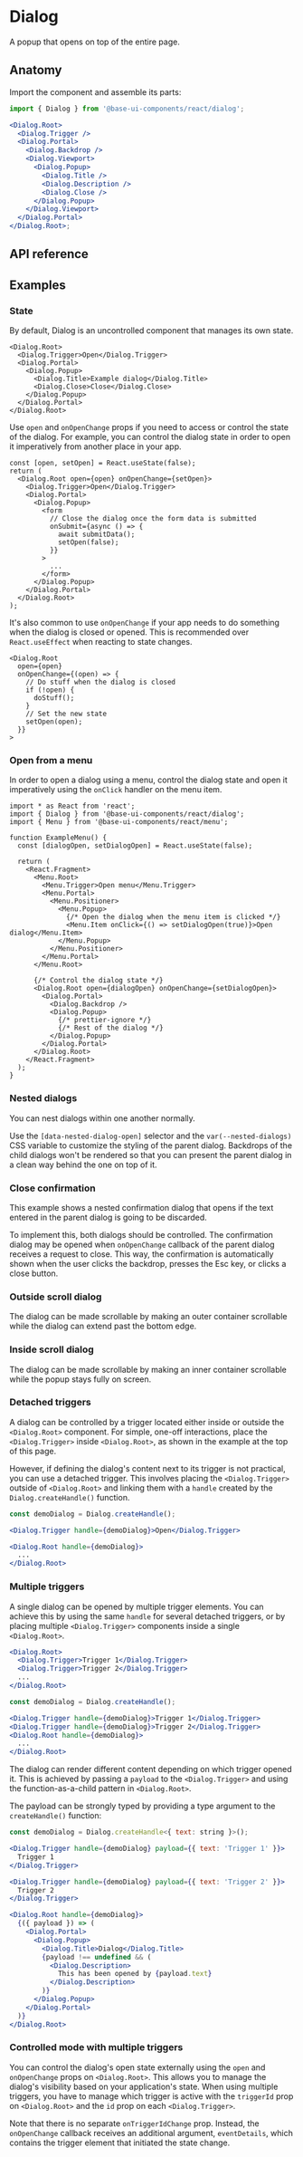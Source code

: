# Dialog

<Subtitle>A popup that opens on top of the entire page.</Subtitle>
<Meta
  name="description"
  content="A high-quality, unstyled React dialog component that opens on top of the entire page."
/>

<Demo path="./demos/hero" />

## Anatomy

Import the component and assemble its parts:

```jsx title="Anatomy"
import { Dialog } from '@base-ui-components/react/dialog';

<Dialog.Root>
  <Dialog.Trigger />
  <Dialog.Portal>
    <Dialog.Backdrop />
    <Dialog.Viewport>
      <Dialog.Popup>
        <Dialog.Title />
        <Dialog.Description />
        <Dialog.Close />
      </Dialog.Popup>
    </Dialog.Viewport>
  </Dialog.Portal>
</Dialog.Root>;
```

## API reference

<Reference
  component="Dialog"
  parts="Root, Trigger, Portal, Backdrop, Viewport, Popup, Title, Description, Close"
/>

## Examples

### State

By default, Dialog is an uncontrolled component that manages its own state.

```tsx title="Uncontrolled dialog"
<Dialog.Root>
  <Dialog.Trigger>Open</Dialog.Trigger>
  <Dialog.Portal>
    <Dialog.Popup>
      <Dialog.Title>Example dialog</Dialog.Title>
      <Dialog.Close>Close</Dialog.Close>
    </Dialog.Popup>
  </Dialog.Portal>
</Dialog.Root>
```

Use `open` and `onOpenChange` props if you need to access or control the state of the dialog.
For example, you can control the dialog state in order to open it imperatively from another place in your app.

```tsx title="Controlled dialog"
const [open, setOpen] = React.useState(false);
return (
  <Dialog.Root open={open} onOpenChange={setOpen}>
    <Dialog.Trigger>Open</Dialog.Trigger>
    <Dialog.Portal>
      <Dialog.Popup>
        <form
          // Close the dialog once the form data is submitted
          onSubmit={async () => {
            await submitData();
            setOpen(false);
          }}
        >
          ...
        </form>
      </Dialog.Popup>
    </Dialog.Portal>
  </Dialog.Root>
);
```

It's also common to use `onOpenChange` if your app needs to do something when the dialog is closed or opened. This is recommended over `React.useEffect` when reacting to state changes.

```tsx title="Running code when dialog state changes"
<Dialog.Root
  open={open}
  onOpenChange={(open) => {
    // Do stuff when the dialog is closed
    if (!open) {
      doStuff();
    }
    // Set the new state
    setOpen(open);
  }}
>
```

### Open from a menu

In order to open a dialog using a menu, control the dialog state and open it imperatively using the `onClick` handler on the menu item.

```tsx {12-13,17-18,24-25,28-29} title="Connecting a dialog to a menu"
import * as React from 'react';
import { Dialog } from '@base-ui-components/react/dialog';
import { Menu } from '@base-ui-components/react/menu';

function ExampleMenu() {
  const [dialogOpen, setDialogOpen] = React.useState(false);

  return (
    <React.Fragment>
      <Menu.Root>
        <Menu.Trigger>Open menu</Menu.Trigger>
        <Menu.Portal>
          <Menu.Positioner>
            <Menu.Popup>
              {/* Open the dialog when the menu item is clicked */}
              <Menu.Item onClick={() => setDialogOpen(true)}>Open dialog</Menu.Item>
            </Menu.Popup>
          </Menu.Positioner>
        </Menu.Portal>
      </Menu.Root>

      {/* Control the dialog state */}
      <Dialog.Root open={dialogOpen} onOpenChange={setDialogOpen}>
        <Dialog.Portal>
          <Dialog.Backdrop />
          <Dialog.Popup>
            {/* prettier-ignore */}
            {/* Rest of the dialog */}
          </Dialog.Popup>
        </Dialog.Portal>
      </Dialog.Root>
    </React.Fragment>
  );
}
```

### Nested dialogs

You can nest dialogs within one another normally.

Use the `[data-nested-dialog-open]` selector and the `var(--nested-dialogs)` CSS variable to customize the styling of the parent dialog. Backdrops of the child dialogs won't be rendered so that you can present the parent dialog in a clean way behind the one on top of it.

<Demo compact path="./demos/nested" />

### Close confirmation

This example shows a nested confirmation dialog that opens if the text entered in the parent dialog is going to be discarded.

To implement this, both dialogs should be controlled. The confirmation dialog may be opened when `onOpenChange` callback of the parent dialog receives a request to close. This way, the confirmation is automatically shown when the user clicks the backdrop, presses the Esc key, or clicks a close button.

<Demo compact path="./demos/close-confirmation" />

### Outside scroll dialog

The dialog can be made scrollable by making an outer container scrollable while the dialog can extend past the bottom edge.

<Demo path="./demos/outside-scroll" compact />

### Inside scroll dialog

The dialog can be made scrollable by making an inner container scrollable while the popup stays fully on screen.

<Demo path="./demos/inside-scroll" compact />

### Detached triggers

A dialog can be controlled by a trigger located either inside or outside the `<Dialog.Root>` component.
For simple, one-off interactions, place the `<Dialog.Trigger>` inside `<Dialog.Root>`, as shown in the example at the top of this page.

However, if defining the dialog's content next to its trigger is not practical, you can use a detached trigger.
This involves placing the `<Dialog.Trigger>` outside of `<Dialog.Root>` and linking them with a `handle` created by the `Dialog.createHandle()` function.

```jsx title="Detached triggers" {3,5} "handle={demoDialog}"
const demoDialog = Dialog.createHandle();

<Dialog.Trigger handle={demoDialog}>Open</Dialog.Trigger>

<Dialog.Root handle={demoDialog}>
  ...
</Dialog.Root>
```

<Demo path="./demos/detached-triggers-simple" />

### Multiple triggers

A single dialog can be opened by multiple trigger elements.
You can achieve this by using the same `handle` for several detached triggers, or by placing multiple `<Dialog.Trigger>` components inside a single `<Dialog.Root>`.

```jsx title="Multiple triggers within the Root part"
<Dialog.Root>
  <Dialog.Trigger>Trigger 1</Dialog.Trigger>
  <Dialog.Trigger>Trigger 2</Dialog.Trigger>
  ...
</Dialog.Root>
```

```jsx title="multiple detached triggers"
const demoDialog = Dialog.createHandle();

<Dialog.Trigger handle={demoDialog}>Trigger 1</Dialog.Trigger>
<Dialog.Trigger handle={demoDialog}>Trigger 2</Dialog.Trigger>
<Dialog.Root handle={demoDialog}>
  ...
</Dialog.Root>
```

The dialog can render different content depending on which trigger opened it.
This is achieved by passing a `payload` to the `<Dialog.Trigger>` and using the function-as-a-child pattern in `<Dialog.Root>`.

The payload can be strongly typed by providing a type argument to the `createHandle()` function:

```jsx title="Detached triggers with payload" {1,3,7,12}
const demoDialog = Dialog.createHandle<{ text: string }>();

<Dialog.Trigger handle={demoDialog} payload={{ text: 'Trigger 1' }}>
  Trigger 1
</Dialog.Trigger>

<Dialog.Trigger handle={demoDialog} payload={{ text: 'Trigger 2' }}>
  Trigger 2
</Dialog.Trigger>

<Dialog.Root handle={demoDialog}>
  {({ payload }) => (
    <Dialog.Portal>
      <Dialog.Popup>
        <Dialog.Title>Dialog</Dialog.Title>
        {payload !== undefined && (
          <Dialog.Description>
            This has been opened by {payload.text}
          </Dialog.Description>
        )}
      </Dialog.Popup>
    </Dialog.Portal>
  )}
</Dialog.Root>
```

### Controlled mode with multiple triggers

You can control the dialog's open state externally using the `open` and `onOpenChange` props on `<Dialog.Root>`.
This allows you to manage the dialog's visibility based on your application's state.
When using multiple triggers, you have to manage which trigger is active with the `triggerId` prop on `<Dialog.Root>` and the `id` prop on each `<Dialog.Trigger>`.

Note that there is no separate `onTriggerIdChange` prop.
Instead, the `onOpenChange` callback receives an additional argument, `eventDetails`, which contains the trigger element that initiated the state change.

<Demo path="./demos/detached-triggers-controlled" />
